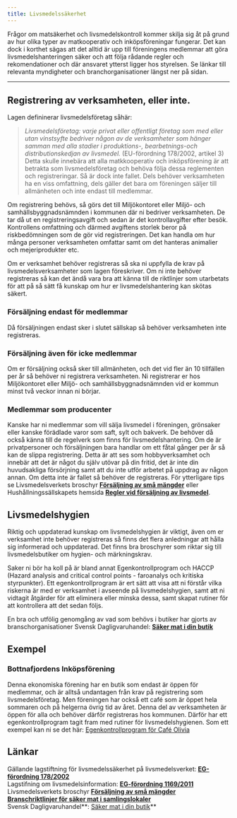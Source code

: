 ```yaml
---
title: Livsmedelssäkerhet
---
```


Frågor om matsäkerhet och livsmedelskontroll kommer skilja sig åt på grund av hur olika typer av matkooperativ och inköpsföreningar fungerar. Det kan dock i korthet sägas att det alltid är upp till föreningens medlemmar att göra livsmedelshanteringen säker och att följa rådande regler och rekomendationer och där ansvaret ytterst ligger hos styrelsen. Se länkar till relevanta myndigheter och branchorganisationer längst ner på sidan.

---

## Registrering av verksamheten, eller inte.

Lagen defininerar livsmedelsföretag såhär:

> _Livsmedelsföretag: varje privat eller offentligt företag som med eller utan vinstsyfte bedriver någon av de verksamheter som hänger samman med alla stadier i produktions-, bearbetnings-och distributionskedjan av livsmedel._ (EU-förordning 178/2002, artikel 3)  
> Detta skulle innebära att alla matkkooperativ och inköpsförening är att betrakta som livsmedelsföretag och behöva följa dessa reglementen och registreringar. Så är dock inte fallet. Dels behöver verksamheten ha en viss omfattning, dels gäller det bara om föreningen säljer till allmänheten och inte endast till medlemmar.

Om registrering behövs, så görs det till Miljökontoret eller Miljö- och samhällsbyggnadsnämnden i kommunen där ni bedriver verksamheten. De tar då ut en registreringsavgift och sedan är det kontrollavgifter efter besök. Kontrollens omfattning och därmed avgiftens storlek beror på riskbedömningen som de gör vid registreringen. Det kan handla om hur många personer verksamheten omfattar samt om det hanteras animalier och mejeriprodukter etc.

Om er verksamhet behöver registreras så ska ni uppfylla de krav på livsmedelsverksamheter som lagen föreskriver. Om ni inte behöver registreras så kan det ändå vara bra att känna till de riktlinjer som utarbetats för att på så sätt få kunskap om hur er livsmedelshantering kan skötas säkert.

### Försäljning endast för medlemmar

Då försäljningen endast sker i slutet sällskap så behöver verksamheten inte registreras.

### Försäljning även för icke medlemmar

Om er försäljning också sker till allmänheten, och det vid fler än 10 tillfällen per år så behöver ni registrera verksamheten. Ni registrerar er hos Miljökontoret eller Miljö- och samhällsbyggnadsnämnden vid er kommun minst två veckor innan ni börjar.

### Medlemmar som producenter

Kanske har ni medlemmar som vill sälja livsmedel i föreningen, grönsaker eller kanske förädlade varor som saft, sylt och bakverk. De behöver då också känna till de regelverk som finns för livsmedelshantering. Om de är privatpersoner och försäljningen bara handlar om ett fåtal gånger per år så kan de slippa registrering. Detta är att ses som hobbyverksamhet och innebär att det är något du själv utövar på din fritid, det är inte din huvudsakliga försörjning samt att du inte utför arbetet på uppdrag av någon annan. Om detta inte är fallet så behöver de registreras. För ytterligare tips se Livsmedelsverkets broschyr **[Försäljning av små mängder](https://www.livsmedelsverket.se/globalassets/publikationsdatabas/broschyrer-foldrar/forsaljning-sma-mangder.pdf)** eller Hushållningssällskapets hemsida **[Regler vid försäljning av livsmedel](https://hushallningssallskapet.se/forskning-utveckling/reko/vill-du-salja-reko/regler-vid-forsaljning-av-livsmedel/)**.

## Livsmedelshygien

Riktig och uppdaterad kunskap om livsmedelshygien är viktigt, även om er verksamhet inte behöver registreras så finns det flera anledningar att hålla sig informerad och uppdaterad. Det finns bra broschyrer som riktar sig till livsmedelsbutiker om hygien- och märkningskrav.

Saker ni bör ha koll på är bland annat Egenkontrollprogram och HACCP (Hazard analysis and critical control points - faroanalys och kritiska styrpunkter). Ett egenkontrollprogram är ert sätt att visa att ni förstår vilka riskerna är med er verksamhet i avseende på livsmedelshygien, samt att ni vidtagit åtgärder för att eliminera eller minska dessa, samt skapat rutiner för att kontrollera att det sedan följs.

En bra och utfölig genomgång av vad som behövs i butiker har gjorts av branschorganisationer Svensk Dagligvaruhandel: **[Säker mat i din butik](https://www.livsmedelsverket.se/globalassets/produktion-handel-kontroll/branschriktlinjer/butik---saker-mat-i-din-butik.pdf)**

## Exempel

### Bottnafjordens Inköpsförening

Denna ekonomiska förening har en butik som endast är öppen för medlemmar, och är alltså undantagen från krav på registrering som livsmedelsföretag. Men föreningen har också ett café som är öppet hela sommaren och på helgerna övrig tid av året. Denna del av verksamheten är öppen för alla och behöver därför registreras hos kommunen. Därför har ett egenkontrollprogram tagit fram med rutiner för livsmedelshygienen. Som ett exempel kan ni se det här: [Egenkontrollprogram för Café Olivia](https://drive.google.com/file/d/1etMIbjksO4cIF80hD0hCCpAN2uuev7NB/view?usp=sharing)

## Länkar

Gällande lagstiftning för livsmedelssäkerhet på livsmedelsverket: [**EG-förordning 178/2002**](https://www.livsmedelsverket.se/om-oss/lagstiftning1/gallande-lagstiftning/eg-forordning-1782002)  
Lagstifning om livsmedelsinformation: **[EG-förordning 1169/2011](https://www.livsmedelsverket.se/om-oss/lagstiftning1/gallande-lagstiftning/eu-forordning-11692011)**  
Livsmedelsverkets broschyr **[Försäljning av små mängder](https://www.livsmedelsverket.se/globalassets/publikationsdatabas/broschyrer-foldrar/forsaljning-sma-mangder.pdf)**  
[**Branschriktlinjer för säker mat i samlingslokaler**](https://www.livsmedelsverket.se/globalassets/produktion-handel-kontroll/branschriktlinjer/samlingslokaler-branschriktlinjer-for-saker-mat-i.pdf)  
Svensk Dagligvaruhandel**: [Säker mat i din butik](https://www.livsmedelsverket.se/globalassets/produktion-handel-kontroll/branschriktlinjer/butik---saker-mat-i-din-butik.pdf)**
